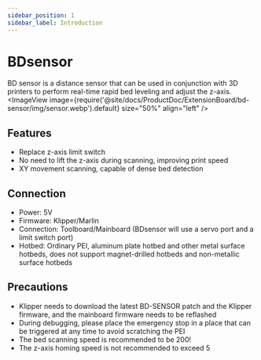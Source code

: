 ```yaml
---
sidebar_position: 1
sidebar_label: Introduction
---
```


# BDsensor

BD sensor is a distance sensor that can be used in conjunction with 3D printers to perform real-time rapid bed leveling and adjust the z-axis.
<ImageView image={require('@site/docs/ProductDoc/ExtensionBoard/bd-sensor/img/sensor.webp').default} size="50%" align="left" />

## Features

* Replace z-axis limit switch
* No need to lift the z-axis during scanning, improving print speed
* XY movement scanning, capable of dense bed detection

## Connection

* Power: 5V
* Firmware: Klipper/Marlin
* Connection: Toolboard/Mainboard (BDsensor will use a servo port and a limit switch port)
* Hotbed: Ordinary PEI, aluminum plate hotbed and other metal surface hotbeds, does not support magnet-drilled hotbeds and non-metallic surface hotbeds

## Precautions

* Klipper needs to download the latest BD-SENSOR patch and the Klipper firmware, and the mainboard firmware needs to be reflashed
* During debugging, please place the emergency stop in a place that can be triggered at any time to avoid scratching the PEI
* The bed scanning speed is recommended to be 200!
* The z-axis homing speed is not recommended to exceed 5
